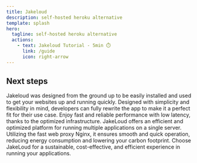 ```yaml
---
title: Jakeloud
description: self-hosted heroku alternative
template: splash
hero:
  tagline: self-hosted heroku alternative
  actions:
    - text: Jakeloud Tutorial - 5min ⏱️ 
      link: /guide
      icon: right-arrow
---
```



## Next steps

<CardGrid stagger>
	<Card title="Easy to Use 🧑‍🚀">
    Jakeloud was designed from the ground up to be easily installed and used to get your websites up and running quickly.
	</Card>
	<Card title="Customize to your needs 🎨">
    Designed with simplicity and flexibility in mind, developers can fully rewrite the app to make it a perfect fit for their use case.
	</Card>
	<Card title="Powered by Nginx 🚀">
    Enjoy fast and reliable performance with low latency, thanks to the optimized infrastructure.
	</Card>
	<Card title="Ecology 🌱">
    JakeLoud offers an efficient and optimized platform for running multiple applications on a single server. Utilizing the fast web proxy Nginx, it ensures smooth and quick operation, reducing energy consumption and lowering your carbon footprint. Choose JakeLoud for a sustainable, cost-effective, and efficient experience in running your applications.
	</Card>
</CardGrid>
